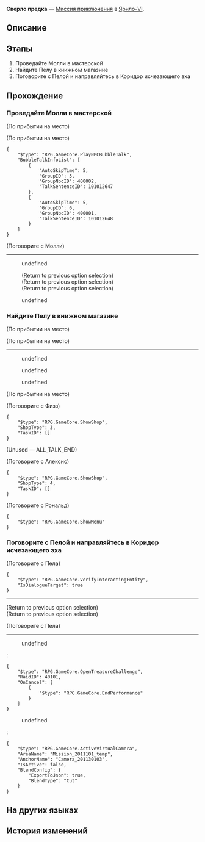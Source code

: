 {{Дополнить|Диалоги.}}
{{Миссия Инфобокс
|id              = 2011301
|Название        = 
|Изображение     = Миссия Освоения Сверло предка.png
|Тип             = Миссия приключения
|События         = 
|Глава           = 
|Условия         = Завершена [[Миссия приключения]] ''[[Вне контроля]]''
|Персонажи       = Молли; Пела; Первопроходец; Рональд; Сервал; Физз
|СтартЛокация    = [[Ярило-VI]] — [[Административный район]]
|Локации         = Административный район
|Предыдущая      = Вне контроля
|Следующая       = ???
|Награды         = Опыт Освоения*350; Звёздный нефрит*60; Конденсированный эфир*5; Shield (Item)*200; Кредиты*25 000
}}
'''Сверло предка''' — [[Миссия приключения]] в [[Ярило-VI]].

==Описание==
{{Описание|Вы с Пелой многое пережили в Коридоре исчезающего эха и нашли ключ для Молли, сняв тем самым камень с её сердца. Всё хорошо, что хорошо кончается!}}

==Этапы==
# Проведайте Молли в мастерской
# Найдите Пелу в книжном магазине
# Поговорите с Пелой и направляйтесь в Коридор исчезающего эха

==Прохождение==
{{Дополнить}}

{{Диалог Конец}}

===Проведайте Молли в мастерской===
{{Описание миссии|локация=Мастерская «Незимье»|Сервал отправила вам сообщение, в котором благодарит за помощь Молли и приглашает вас в мастерскую составить ей компанию.<br />По словам Сервал, Молли ещё не оправилась от случившегося. Сходите в мастерскую к Молли, когда у вас будет время.}}
{{Диалог Начало}}
;(По прибытии на место)

;(По прибытии на место)
<pre>{
	"$type": "RPG.GameCore.PlayNPCBubbleTalk",
	"BubbleTalkInfoList": [
		{
			"AutoSkipTime": 5,
			"GroupID": 5,
			"GroupNpcID": 400002,
			"TalkSentenceID": 101012647
		},
		{
			"AutoSkipTime": 5,
			"GroupID": 6,
			"GroupNpcID": 400001,
			"TalkSentenceID": 101012648
		}
	]
}</pre>

;(Поговорите с Молли)
----
<!--Unknown TalkSentence: 101012649-->
<!--Unknown TalkSentence: 101012650-->
:{{Диалог|Стрелка}} undefined
:<!--Unknown TalkSentence: 101012607-->
:<!--Unknown TalkSentence: 101012608-->
:<!--Unknown TalkSentence: 101012609-->
:<!--Unknown TalkSentence: 101012610-->
:;(Return to previous option selection)
:;(Return to previous option selection)
:;(Return to previous option selection)
:{{Диалог|Выход}} undefined
{{Диалог Конец}}

===Найдите Пелу в книжном магазине===
{{Описание миссии|локация=Административный район|Молли, у которой сейчас нет дома, быстро подружилась со старшей дочерью семьи Ландау. Когда вы приходите к ним, они исследуют фамильную шкатулку-головоломку Молли, при этом они выглядят как старые друзья.<br />Эти двое решили обратиться за помощью к Пеле, так как ничего не смогли придумать. Вы вместе с ними направляетесь в книжный магазин, чтобы найти Пелу.}}
{{Диалог Начало}}
;(По прибытии на место)

;(По прибытии на место)
----
<!--Unknown TalkSentence: 101012701-->
<!--Unknown TalkSentence: 101012702-->
<!--Unknown TalkSentence: 101012703-->
<!--Unknown TalkSentence: 101012704-->
<!--Unknown TalkSentence: 101012705-->
:{{Диалог|Стрелка}} undefined
:{{Диалог|Стрелка}} undefined
:{{Диалог|Стрелка}} undefined

;(По прибытии на место)
<!--Unknown TalkSentence: 101012735-->
<!--Unknown TalkSentence: 101012736-->

;(Поговорите с Физз)
<!--Unknown TalkSentence: 501027303-->
<pre>{
	"$type": "RPG.GameCore.ShowShop",
	"ShopType": 3,
	"TaskID": []
}</pre>
;(Unused &mdash; ALL_TALK_END)


;(Поговорите с Алексис)
<pre>{
	"$type": "RPG.GameCore.ShowShop",
	"ShopType": 4,
	"TaskID": []
}</pre>

;(Поговорите с Рональд)
<!--Unknown TalkSentence: 501030101-->
<pre>{
	"$type": "RPG.GameCore.ShowMenu"
}</pre>
{{Диалог Конец}}

===Поговорите с Пелой и направляйтесь в Коридор исчезающего эха===
{{Описание миссии|локация=Мастерская «Незимье»|Вам интересно, чем расстроена Пела, но сейчас не самое подходящее время, чтобы шутить над ней.<br />Вы уже нашли подсказки на семейной реликвии. Они указывают на старую крепость, которая сегодня называется Коридором исчезающего эха. Отправляйтесь вместе с Пелой, чтобы всё разузнать.}}
{{Диалог Начало}}

;(Поговорите с Пела)
<pre>{
	"$type": "RPG.GameCore.VerifyInteractingEntity",
	"IsDialogueTarget": true
}</pre>
----
<!--Unknown TalkSentence: 101013101-->
<!--Unknown TalkSentence: 101013102-->
<!--Unknown TalkSentence: 101013103-->
<!--Unknown TalkSentence: 101013104-->
<!--Unknown TalkSentence: 101013105-->
;(Return to previous option selection)
;(Return to previous option selection)


;(Поговорите с Пела)
----
<!--Unknown TalkSentence: 101013129-->
:{{Диалог|Стрелка}} undefined
:<pre>{
	"$type": "RPG.GameCore.OpenTreasureChallenge",
	"RaidID": 40101,
	"OnCancel": [
		{
			"$type": "RPG.GameCore.EndPerformance"
		}
	]
}</pre>
:{{Диалог|Выход}} undefined
:<!--Unknown TalkSentence: 101013130-->
:<pre>{
	"$type": "RPG.GameCore.ActiveVirtualCamera",
	"AreaName": "Mission_2011101_temp",
	"AnchorName": "Camera_201130103",
	"IsActive": false,
	"BlendConfig": {
		"ExportToJson": true,
		"BlendType": "Cut"
	}
}</pre>
{{Диалог Конец}}

==На других языках==
{{На других языках
|en   = Ancestor's Drill Bit
|zhs  = 祖辈的钻头
|zht  = 祖輩的鑽頭
|ja   = 祖先のドリル
|ko   = 조상님의 드릴
|es   = El taladro de los ancestros
|fr   = Le foret de l'ancêtre
|ru   = Сверло предка
|th   = สว่านของบรรพบุรุษ
|vi   = Mũi Khoan Của Tổ Tiên
|de   = Bohrer der Ahnen
|id   = Bor Leluhur
|pt   = Broca do Ancestral
}}

==История изменений==
{{История изменений|2.7}}
